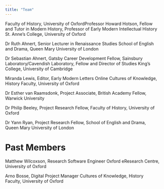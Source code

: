 ```yaml
---
title: "Team"
---
```


Faculty of History, University of OxfordProfessor Howard Hotson, Fellow and Tutor in Modern History, Professor of Early Modern Intellectual History
St. Anne’s College, University of Oxford

Dr Ruth Ahnert, Senior Lecturer in Renaissance Studies
School of English and Drama, Queen Mary University of London

Dr Sebastian Ahnert, Gatsby Career Development Fellow, Sainsbury Laboratory/Cavendish Laboratory, Fellow and Director of Studies
King’s College, University of Cambridge

Miranda Lewis, Editor, Early Modern Letters Online
Cultures of Knowledge, History Faculty, University of Oxford

Dr Esther van Raamsdonk, Project Associate, British Academy Fellow, Warwick University

Dr Philip Beeley, Project Research Fellow, Faculty of History, University of Oxford

Dr Yann Ryan, Project Research Fellow, School of English and Drama, Queen Mary University of London

# Past Members
Matthew Wilcoxson, Research Software Engineer
Oxford eResearch Centre, University of Oxford

Arno Bosse, Digital Project Manager
Cultures of Knowledge, History Faculty, University of Oxford